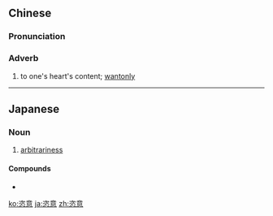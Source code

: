 ==Chinese==
{{zh-forms}}

===Pronunciation===
{{zh-pron
|m=zìyì
|c=zi3 ji3
|mn=qz:chìr-ì/xm,zz:chù-ì
|cat=adv
}}

===Adverb===
{{zh-adv}}

# to one's heart's content; [[wantonly]]

----

==Japanese==
{{ja-kanjitab|恣|意}}

===Noun===
{{ja-noun|し.い}}

# [[arbitrariness]]

====Compounds====
* {{l/ja|恣意的}}

[[ko:恣意]]
[[ja:恣意]]
[[zh:恣意]]